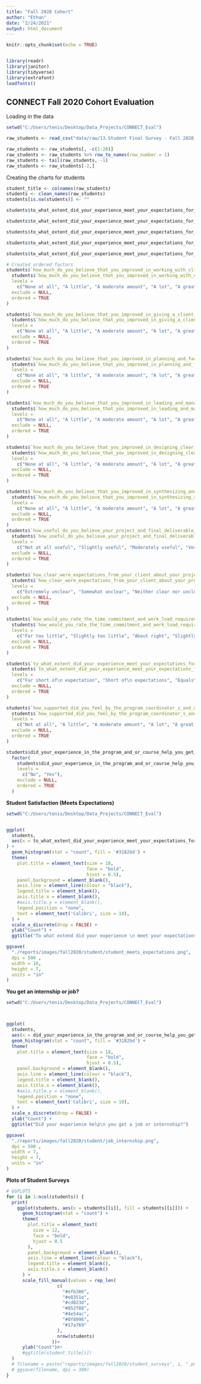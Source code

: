 ```yaml
---
title: "Fall 2020 Cohort"
author: "Ethan"
date: "2/24/2021"
output: html_document
---
```


```r
knitr::opts_chunk$set(echo = TRUE)


library(readr)
library(janitor)
library(tidyverse)
library(extrafont)
loadfonts()
```

## CONNECT Fall 2020 Cohort Evaluation

Loading in the data

```r


setwd("C:/Users/tenis/Desktop/Data_Projects/CONNECT_Eval")

raw_students <- read_csv("data/raw/13.Student Final Survey - Fall 2020_February 24, 2021_16.16.csv")

raw_students <- raw_students[, -c(1:20)]
raw_students <- raw_students %>% row_to_names(row_number = 1)
raw_students <- tail(raw_students, -1)
raw_students <- raw_students[-2,]


```

Creating the charts for students

```r

student_title <- colnames(raw_students)
students <- clean_names(raw_students)
students[is.na(students)] <- ""

students$to_what_extent_did_your_experience_meet_your_expectations_for_the_program_and_or_course[students$to_what_extent_did_your_experience_meet_your_expectations_for_the_program_and_or_course == "Far exceeds expectations"] <- "Far exceeds\n expectations"

students$to_what_extent_did_your_experience_meet_your_expectations_for_the_program_and_or_course[students$to_what_extent_did_your_experience_meet_your_expectations_for_the_program_and_or_course == "Exceeds expectations"] <- "Exceeds\n expectations"

students$to_what_extent_did_your_experience_meet_your_expectations_for_the_program_and_or_course[students$to_what_extent_did_your_experience_meet_your_expectations_for_the_program_and_or_course == "Equals expectations"] <- "Equals\n expectations"

students$to_what_extent_did_your_experience_meet_your_expectations_for_the_program_and_or_course[students$to_what_extent_did_your_experience_meet_your_expectations_for_the_program_and_or_course == "Short of expectations"] <- "Short of\n expectations"

students$to_what_extent_did_your_experience_meet_your_expectations_for_the_program_and_or_course[students$to_what_extent_did_your_experience_meet_your_expectations_for_the_program_and_or_course == "Far short of expectation"] <- "Far short of\n expectation"

# Created ordered factors
students$`how_much_do_you_believe_that_you_improved_in_working_with_clients_in_an_independent_capacity` <- factor(
  students$`how_much_do_you_believe_that_you_improved_in_working_with_clients_in_an_independent_capacity`,
  levels =
    c("None at all", "A little", "A moderate amount", "A lot", "A great deal"),
  exclude = NULL,
  ordered = TRUE
)

students$`how_much_do_you_believe_that_you_improved_in_giving_a_client_real_time_feedback` <- factor(
  students$`how_much_do_you_believe_that_you_improved_in_giving_a_client_real_time_feedback`,
  levels =
    c("None at all", "A little", "A moderate amount", "A lot", "A great deal"),
  exclude = NULL,
  ordered = TRUE
)

students$`how_much_do_you_believe_that_you_improved_in_planning_and_facilitating_meetings_with_clients` <- factor(
  students$`how_much_do_you_believe_that_you_improved_in_planning_and_facilitating_meetings_with_clients`,
  levels =
    c("None at all", "A little", "A moderate amount", "A lot", "A great deal"),
  exclude = NULL,
  ordered = TRUE
)

students$`how_much_do_you_believe_that_you_improved_in_leading_and_managing_a_project_from_start_to_finish_with_little_guidance_from_your_client` <- factor(
  students$`how_much_do_you_believe_that_you_improved_in_leading_and_managing_a_project_from_start_to_finish_with_little_guidance_from_your_client`,
  levels =
    c("None at all", "A little", "A moderate amount", "A lot", "A great deal"),
  exclude = NULL,
  ordered = TRUE
)

students$`how_much_do_you_believe_that_you_improved_in_designing_clear_and_compelling_solutions_when_provided_with_ambiguous_information_and_support` <- factor(
  students$`how_much_do_you_believe_that_you_improved_in_designing_clear_and_compelling_solutions_when_provided_with_ambiguous_information_and_support`,
  levels =
    c("None at all", "A little", "A moderate amount", "A lot", "A great deal"),
  exclude = NULL,
  ordered = TRUE
)

students$`how_much_do_you_believe_that_you_improved_in_synthesizing_and_presenting_written_and_verbal_complex_information_to_clients_in_an_accessible_and_actionable_manner` <- factor(
  students$`how_much_do_you_believe_that_you_improved_in_synthesizing_and_presenting_written_and_verbal_complex_information_to_clients_in_an_accessible_and_actionable_manner`,
  levels =
    c("None at all", "A little", "A moderate amount", "A lot", "A great deal"),
  exclude = NULL,
  ordered = TRUE
)
students$`how_useful_do_you_believe_your_project_and_final_deliverable_was_to_your_client_organization` <- factor(
  students$`how_useful_do_you_believe_your_project_and_final_deliverable_was_to_your_client_organization`,
  levels =
    c("Not at all useful", "Slightly useful", "Moderately useful", "Very useful", "Extremely useful"),
  exclude = NULL,
  ordered = TRUE
)

students$`how_clear_were_expectations_from_your_client_about_your_project_scope_and_deliverables` <- factor(
  students$`how_clear_were_expectations_from_your_client_about_your_project_scope_and_deliverables`,
  levels =
    c("Extremely unclear", "Somewhat unclear", "Neither clear nor unclear", "Somewhat clear", "Extremely clear"),
  exclude = NULL,
  ordered = TRUE
)

students$`how_would_you_rate_the_time_commitment_and_work_load_required_of_you_by_your_client_organization` <- factor(
  students$`how_would_you_rate_the_time_commitment_and_work_load_required_of_you_by_your_client_organization`,
  levels =
    c("Far too little", "Slightly too little", "About right", "Slightly too much", "Far too much"),
  exclude = NULL,
  ordered = TRUE
)

students$`to_what_extent_did_your_experience_meet_your_expectations_for_the_program_and_or_course` <- factor(
  students$`to_what_extent_did_your_experience_meet_your_expectations_for_the_program_and_or_course`,
  levels =
    c("Far short of\n expectation", "Short of\n expectations", "Equals\n expectations", "Exceeds\n expectations", "Far exceeds\n expectations"),
  exclude = NULL,
  ordered = TRUE
)

students$`how_supported_did_you_feel_by_the_program_coordinator_s_and_or_instructor_in_addressing_challenges_or_roadblocks_in_your_client_project` <- factor(
  students$`how_supported_did_you_feel_by_the_program_coordinator_s_and_or_instructor_in_addressing_challenges_or_roadblocks_in_your_client_project`,
  levels =
    c("Not at all", "A little", "A moderate amount", "A lot", "A great deal"),
  exclude = NULL,
  ordered = TRUE
)

students$did_your_experience_in_the_program_and_or_course_help_you_get_a_job_or_internship <-
  factor(
    students$did_your_experience_in_the_program_and_or_course_help_you_get_a_job_or_internship,
    levels =
      c("No", "Yes"),
    exclude = NULL,
    ordered = TRUE
  )

```

**Student Satisfaction (Meets Expectations)**

```r
setwd("C:/Users/tenis/Desktop/Data_Projects/CONNECT_Eval")


ggplot(
  students,
  aes(x = to_what_extent_did_your_experience_meet_your_expectations_for_the_program_and_or_course)
) +
  geom_histogram(stat = "count", fill = '#3182bd') +
  theme(
    plot.title = element_text(size = 18,
                              face = "bold",
                              hjust = 0.5),
    panel.background = element_blank(),
    axis.line = element_line(colour = "black"),
    legend.title = element_blank(),
    axis.title.x = element_blank(),
    #axis.title.y = element_blank(),
    legend.position = "none",
    text = element_text('Calibri', size = 18),
  ) +
  scale_x_discrete(drop = FALSE) +
  ylab("Count") +
  ggtitle("To what extend did your experience \n meet your expectations for the program?")

ggsave(
  "./reports/images/fall2020/student/student_meets_expectations.png",
  dpi = 500 ,
  width = 10,
  height = 7,
  units = "in"
)

```

**You get an internship or job?**

```r

setwd("C:/Users/tenis/Desktop/Data_Projects/CONNECT_Eval")



ggplot(
  students,
  aes(x = did_your_experience_in_the_program_and_or_course_help_you_get_a_job_or_internship)) +
  geom_histogram(stat = "count", fill = '#3182bd') +
  theme(
    plot.title = element_text(size = 18,
                              face = "bold",
                              hjust = 0.5),
    panel.background = element_blank(),
    axis.line = element_line(colour = "black"),
    legend.title = element_blank(),
    axis.title.x = element_blank(),
    #axis.title.y = element_blank(),
    legend.position = "none",
    text = element_text('Calibri', size = 18),
  ) +
  scale_x_discrete(drop = FALSE) +
  ylab("Count") +
  ggtitle("Did your experience help\n you get a job or internship?")

ggsave(
  "./reports/images/fall2020/student/job_internship.png",
  dpi = 500 ,
  width = 7,
  height = 7,
  units = "in"
)
```

**Plots of Student Surveys**

```r


# GGPLOTS
for (i in 1:ncol(students)) {
  print(
    ggplot(students, aes(x = students[[i]], fill = students[[i]])) +
      geom_histogram(stat = "count") +
      theme(
        plot.title = element_text(
          size = 12,
          face = "bold",
          hjust = 0.5
        ),
        panel.background = element_blank(),
        axis.line = element_line(colour = "black"),
        legend.title = element_blank(),
        axis.title.x = element_blank()
      ) +
      scale_fill_manual(values = rep_len(
                   c(
                     "#efb306",
                     "#e8351e",
                     "#cd023d",
                     "#852f88",
                     "#4e54ac",
                     "#0f8096",
                     "#17a769"
                   ),
                   nrow(students)
                 ))+
      ylab("Count")#+
      #ggtitle(student_title[i])
  )
  # filename = paste("reports/images/fall2020/student_surveys", i, ".png", sep = "")
  # ggsave(filename, dpi = 300)
}


```
